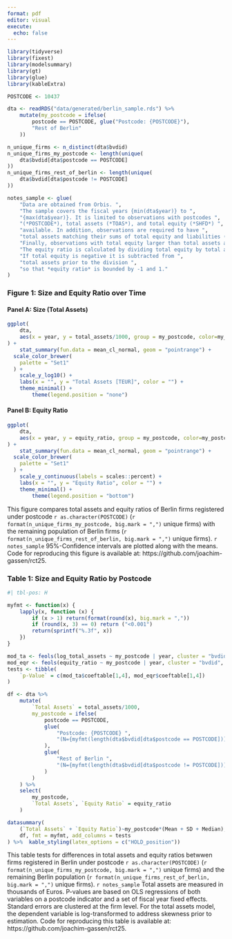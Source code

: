 ```yaml
---
format: pdf
editor: visual
execute:
  echo: false
---
```


```r
library(tidyverse)
library(fixest)
library(modelsummary)
library(gt)
library(glue)
library(kableExtra)
```

```r
POSTCODE <- 10437

dta <- readRDS("data/generated/berlin_sample.rds") %>%
	mutate(my_postcode = ifelse(
		postcode == POSTCODE, glue("Postcode: {POSTCODE}"), 
		"Rest of Berlin"
	))

n_unique_firms <- n_distinct(dta$bvdid)
n_unique_firms_my_postcode <- length(unique(
	dta$bvdid[dta$postcode == POSTCODE]
))
n_unique_firms_rest_of_berlin <- length(unique(
	dta$bvdid[dta$postcode != POSTCODE]
))

notes_sample <- glue(
	"Data are obtained from Orbis. ",
	"The sample covers the fiscal years {min(dta$year)} to ", 
	"{max(dta$year)}. It is limited to observations with postcodes ",
	"(*POSTCODE*), total assets (*TOAS*), and total equity (*SHFD*) ", 
	"available. In addition, observations are required to have ", 
	"total assets matching their sums of total equity and liabilities (*TSHF*). ",
	"Finally, observations with total equity larger than total assets are excluded. ",
	"The equity ratio is calculated by dividing total equity by total assets. ",
	"If total equity is negative it is subtracted from ",
	"total assets prior to the division ",
	"so that *equity ratio* is bounded by -1 and 1."
)
```

### Figure 1: Size and Equity Ratio over Time

#### Panel A: Size (Total Assets)

```r
ggplot(
	dta, 
	aes(x = year, y = total_assets/1000, group = my_postcode, color=my_postcode)
) + 
	stat_summary(fun.data = mean_cl_normal, geom = "pointrange") +
  scale_color_brewer(
  	palette = "Set1"
  ) +
	scale_y_log10() +
	labs(x = "", y = "Total Assets [TEUR]", color = "") +
	theme_minimal() +
		theme(legend.position = "none")

```

#### Panel B: Equity Ratio

```r
ggplot(
	dta, 
	aes(x = year, y = equity_ratio, group = my_postcode, color=my_postcode)
) + 
	stat_summary(fun.data = mean_cl_normal, geom = "pointrange") +
  scale_color_brewer(
  	palette = "Set1"
  ) +
	scale_y_continuous(labels = scales::percent) +
	labs(x = "", y = "Equity Ratio", color = "") +
	theme_minimal() +
		theme(legend.position = "bottom")

```
This figure compares total assets and equity ratios of Berlin firms registered under postcode `r as.character(POSTCODE)` (`r format(n_unique_firms_my_postcode, big.mark = ",")` unique firms) with the remaining population of Berlin firms (`r format(n_unique_firms_rest_of_berlin, big.mark = ",")` unique firms). `r notes_sample` 95%-Confidence intervals are plotted along with the means. Code for reproducing this figure is available at: https://github.com/joachim-gassen/rct25.


### Table 1: Size and Equity Ratio by Postcode

```r
#| tbl-pos: H

myfmt <- function(x) {
	lapply(x, function (x) {
		if (x > 1) return(format(round(x), big.mark = ","))
		if (round(x, 3) == 0) return ("<0.001") 
		return(sprintf("%.3f", x))
	})
}

mod_ta <- feols(log_total_assets ~ my_postcode | year, cluster = "bvdid", data = dta)
mod_eqr <- feols(equity_ratio ~ my_postcode | year, cluster = "bvdid", data = dta)
tests <- tibble(
	`p-Value` = c(mod_ta$coeftable[1,4], mod_eqr$coeftable[1,4])
)

df <- dta %>%
	mutate(
		`Total Assets` = total_assets/1000,
		my_postcode = ifelse(
			postcode == POSTCODE,
			glue(
				"Postcode: {POSTCODE} ", 
				"(N={myfmt(length(dta$bvdid[dta$postcode == POSTCODE]))})"
			), 
			glue(
				"Rest of Berlin ",
				"(N={myfmt(length(dta$bvdid[dta$postcode != POSTCODE]))})"
			)
		)
	) %>%
	select(
		my_postcode,
		`Total Assets`, `Equity Ratio` = equity_ratio
	)

datasummary(
	(`Total Assets` + `Equity Ratio`)~my_postcode*(Mean + SD + Median),
	df, fmt = myfmt, add_columns = tests
) %>%  kable_styling(latex_options = c("HOLD_position"))

```

This table tests for differences in total assets and equity ratios betwwen firms registered in Berlin under postcode `r as.character(POSTCODE)` (`r format(n_unique_firms_my_postcode, big.mark = ",")` unique firms) and the remaining Berlin population (`r format(n_unique_firms_rest_of_berlin, big.mark = ",")` unique firms). `r notes_sample` Total assets are measured in thousands of Euros. P-values are based on OLS regressions of both variables on a postcode indicator and a set of fiscal year fixed effects. Standard errors are clustered at the firm level. For the total assets model, the dependent variable is log-transformed to address skewness prior to estimation. Code for reproducing this table is available at: https://github.com/joachim-gassen/rct25.
